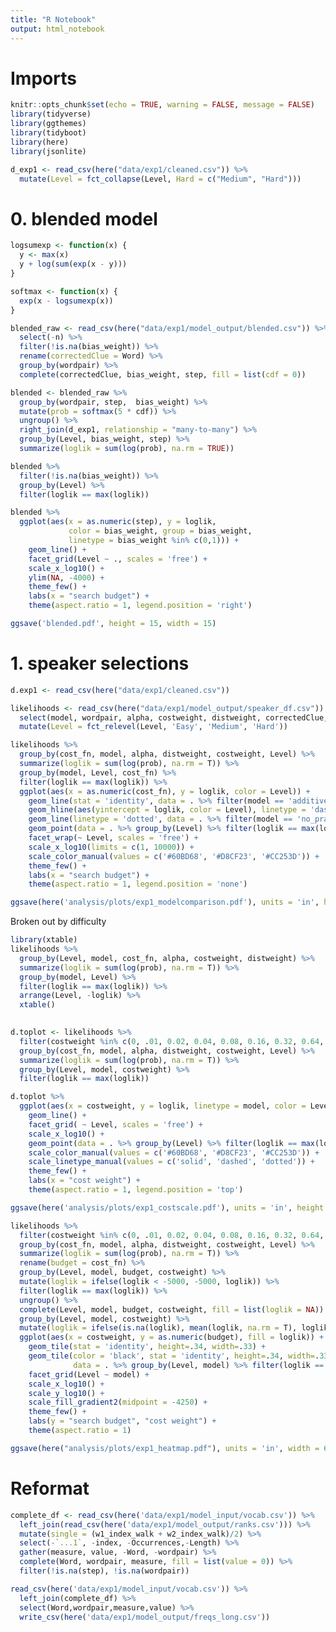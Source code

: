```yaml
---
title: "R Notebook"
output: html_notebook
---
```


# Imports

```r
knitr::opts_chunk$set(echo = TRUE, warning = FALSE, message = FALSE)
library(tidyverse)
library(ggthemes)
library(tidyboot)
library(here)
library(jsonlite)

d_exp1 <- read_csv(here("data/exp1/cleaned.csv")) %>%
  mutate(Level = fct_collapse(Level, Hard = c("Medium", "Hard")))

```

# 0. blended model

```r
logsumexp <- function(x) {
  y <- max(x)
  y + log(sum(exp(x - y)))
}

softmax <- function(x) {
  exp(x - logsumexp(x))
}

blended_raw <- read_csv(here("data/exp1/model_output/blended.csv")) %>%
  select(-n) %>%
  filter(!is.na(bias_weight)) %>%
  rename(correctedClue = Word) %>%
  group_by(wordpair) %>%
  complete(correctedClue, bias_weight, step, fill = list(cdf = 0))
```

```r
blended <- blended_raw %>%
  group_by(wordpair, step,  bias_weight) %>%
  mutate(prob = softmax(5 * cdf)) %>%
  ungroup() %>%
  right_join(d_exp1, relationship = "many-to-many") %>%
  group_by(Level, bias_weight, step) %>%
  summarize(loglik = sum(log(prob), na.rm = TRUE))

blended %>%
  filter(!is.na(bias_weight)) %>%
  group_by(Level) %>%
  filter(loglik == max(loglik))
```

```r
blended %>%
  ggplot(aes(x = as.numeric(step), y = loglik,
             color = bias_weight, group = bias_weight,
             linetype = bias_weight %in% c(0,1))) +
    geom_line() +
    facet_grid(Level ~ ., scales = 'free') +
    scale_x_log10() +
    ylim(NA, -4000) +
    theme_few() +
    labs(x = "search budget") +
    theme(aspect.ratio = 1, legend.position = 'right')

ggsave('blended.pdf', height = 15, width = 15)
```


# 1. speaker selections

```r
d.exp1 <- read_csv(here("data/exp1/cleaned.csv"))

likelihoods <- read_csv(here("data/exp1/model_output/speaker_df.csv")) %>%
  select(model, wordpair, alpha, costweight, distweight, correctedClue, Level, cost_fn, prob) %>%
  mutate(Level = fct_relevel(Level, 'Easy', 'Medium', 'Hard')) 
```

```r
likelihoods %>%
  group_by(cost_fn, model, alpha, distweight, costweight, Level) %>%
  summarize(loglik = sum(log(prob), na.rm = T)) %>%
  group_by(model, Level, cost_fn) %>%
  filter(loglik == max(loglik)) %>%
  ggplot(aes(x = as.numeric(cost_fn), y = loglik, color = Level)) +
    geom_line(stat = 'identity', data = . %>% filter(model == 'additivecdf'), alpha = 0.5) +
    geom_hline(aes(yintercept = loglik, color = Level), linetype = 'dashed', data = . %>% filter(model == 'additivefreq')) +
    geom_line(linetype = 'dotted', data = . %>% filter(model == 'no_pragcdf')) +
    geom_point(data = . %>% group_by(Level) %>% filter(loglik == max(loglik))) +
    facet_wrap(~ Level, scales = 'free') +
    scale_x_log10(limits = c(1, 10000)) +
    scale_color_manual(values = c('#60BD68', '#D8CF23', '#CC253D')) +
    theme_few() +
    labs(x = "search budget") +
    theme(aspect.ratio = 1, legend.position = 'none')

ggsave(here('analysis/plots/exp1_modelcomparison.pdf'), units = 'in', height = 3, width = 7)
```

Broken out by difficulty

```r
library(xtable)
likelihoods %>%
  group_by(Level, model, cost_fn, alpha, costweight, distweight) %>%
  summarize(loglik = sum(log(prob), na.rm = T)) %>%
  group_by(model, Level) %>%
  filter(loglik == max(loglik)) %>%
  arrange(Level, -loglik) %>%
  xtable()
  
```



```r
d.toplot <- likelihoods %>%
  filter(costweight %in% c(0, .01, 0.02, 0.04, 0.08, 0.16, 0.32, 0.64, 1)) %>%
  group_by(cost_fn, model, alpha, distweight, costweight, Level) %>%
  summarize(loglik = sum(log(prob), na.rm = T)) %>%
  group_by(Level, model, costweight) %>%
  filter(loglik == max(loglik)) 

d.toplot %>%
  ggplot(aes(x = costweight, y = loglik, linetype = model, color = Level)) +
    geom_line() +
    facet_grid( ~ Level, scales = 'free') +
    scale_x_log10() +
    geom_point(data = . %>% group_by(Level) %>% filter(loglik == max(loglik))) +
    scale_color_manual(values = c('#60BD68', '#D8CF23', '#CC253D')) +
    scale_linetype_manual(values = c('solid', 'dashed', 'dotted')) +
    theme_few() +
    labs(x = "cost weight") +
    theme(aspect.ratio = 1, legend.position = 'top')

ggsave(here('analysis/plots/exp1_costscale.pdf'), units = 'in', height = 3, width = 7)
```


```r
likelihoods %>%
  filter(costweight %in% c(0, .01, 0.02, 0.04, 0.08, 0.16, 0.32, 0.64, 1)) %>%
  group_by(cost_fn, model, alpha, distweight, costweight, Level) %>%
  summarize(loglik = sum(log(prob), na.rm = T)) %>%
  rename(budget = cost_fn) %>% 
  group_by(Level, model, budget, costweight) %>%
  mutate(loglik = ifelse(loglik < -5000, -5000, loglik)) %>%
  filter(loglik == max(loglik)) %>%
  ungroup() %>%
  complete(Level, model, budget, costweight, fill = list(loglik = NA)) %>%
  group_by(Level, model, costweight) %>%
  mutate(loglik = ifelse(is.na(loglik), mean(loglik, na.rm = T), loglik)) %>%
  ggplot(aes(x = costweight, y = as.numeric(budget), fill = loglik)) +
    geom_tile(stat = 'identity', height=.34, width=.33) +
    geom_tile(color = 'black', stat = 'identity', height=.34, width=.33, size = 1.1,
              data = . %>% group_by(Level, model) %>% filter(loglik == max(loglik))) +
    facet_grid(Level ~ model) +
    scale_x_log10() +
    scale_y_log10() +
    scale_fill_gradient2(midpoint = -4250) +
    theme_few() +
    labs(y = "search budget", "cost weight") +
    theme(aspect.ratio = 1)

ggsave(here("analysis/plots/exp1_heatmap.pdf"), units = 'in', width = 6, height = 5)
```

# Reformat

```r
complete_df <- read_csv(here('data/exp1/model_input/vocab.csv')) %>%
  left_join(read_csv(here('data/exp1/model_output/ranks.csv'))) %>%
  mutate(single = (w1_index_walk + w2_index_walk)/2) %>%
  select(-`...1`, -index, -Occurrences,-Length) %>%
  gather(measure, value, -Word, -wordpair) %>%
  complete(Word, wordpair, measure, fill = list(value = 0)) %>%
  filter(!is.na(step), !is.na(wordpair))

read_csv(here('data/exp1/model_input/vocab.csv')) %>%
  left_join(complete_df) %>%
  select(Word,wordpair,measure,value) %>%
  write_csv(here('data/exp1/model_output/freqs_long.csv'))
```